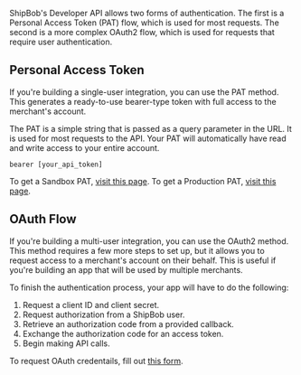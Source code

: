 ShipBob's Developer API allows two forms of authentication. The first is a Personal Access Token (PAT) flow, which is used for most requests. The second is a more complex OAuth2 flow, which is used for requests that require user authentication.

## Personal Access Token

If you're building a single-user integration, you can use the PAT method. This generates a ready-to-use bearer-type token with full access to the merchant's account.

The PAT is a simple string that is passed as a query parameter in the URL. It is used for most requests to the API. Your PAT will automatically have read and write access to your entire account.

```http
bearer [your_api_token]
```

To get a Sandbox PAT, [visit this page](https://webstage.shipbob.dev/app/merchant/#/Integrations/token-management). 
To get a Production PAT, [visit this page](https://web.shipbob.com/app/merchant/#/Integrations/token-management).

## OAuth Flow 

If you're building a multi-user integration, you can use the OAuth2 method. This method requires a few more steps to set up, but it allows you to request access to a merchant's account on their behalf. This is useful if you're building an app that will be used by multiple merchants.

To finish the authentication process, your app will have to do the following:

1. Request a client ID and client secret.
1. Request authorization from a ShipBob user.
1. Retrieve an authorization code from a provided callback.
1. Exchange the authorization code for an access token.
1. Begin making API calls.

To request OAuth credentails, fill out [this form](https://forms.office.com/r/AYx81v67MD).